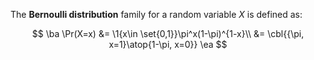 The **Bernoulli distribution** family for a random variable $X$ is defined as:

$$
\ba
\Pr(X=x) &= \1{x\in \set{0,1}}\pi^x(1-\pi)^{1-x}\\
&= \cbl{{\pi, x=1}\atop{1-\pi, x=0}}
\ea
$$

